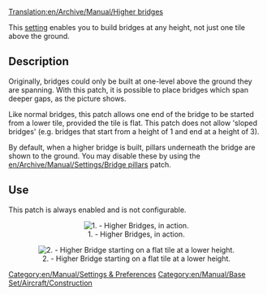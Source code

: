 [[Translation:en/Archive/Manual/Higher bridges]]


{{en/Archive/Historic|Now bridges can always be built with any height}}
This [[en/Archive/Manual/Settings/Advanced Settings|setting]] enables you to build bridges at any height, not just one tile above the ground.

== Description ==
Originally, bridges could only be built at one-level above the ground they are spanning.  With this patch, it is possible to place bridges which span deeper gaps, as the picture shows.

Like normal bridges, this patch allows one end of the bridge to be started from a lower tile, provided the tile is flat.  This patch does not allow 'sloped bridges' (e.g. bridges that start from a height of 1 and end at a height of 3).

By default, when a higher bridge is built, pillars underneath the bridge are shown to the ground.  You may disable these by using the [[en/Archive/Manual/Settings/Bridge pillars]] patch.

== Use ==
This patch is always enabled and is not configurable.

<center>[[File:en/Archive/Manual/Higher bridges.png|center|frame|1. - Higher Bridges, in action.]]</center>

<center>[[File:en/Archive/Manual/Higher Bridges-Different Z.png|center|frame|2. - Higher Bridge starting on a flat tile at a lower height.]]</center>


[[Category:en/Manual/Settings & Preferences]]
[[Category:en/Manual/Base Set/Aircraft/Construction]]